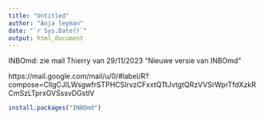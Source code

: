 ```yaml
---
title: "Untitled"
author: "Anja leyman"
date: "`r Sys.Date()`"
output: html_document
---
```


INBOmd: zie mail Thierry van 29/11/2023 "Nieuwe versie van INBOmd"

https://mail.google.com/mail/u/0/#label/R?compose=CllgCJlLWsgwfrSTPHCSlrvzCFxxtQTtJvtgtQRzVVSrWprTfdXzkRCmSzLTprxGVSssvDGstlV


```r
install.packages("INBOmd")

```

